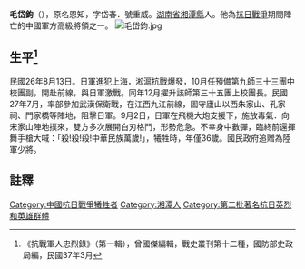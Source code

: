 '''毛岱鈞'''（{{bd|？年||1938年|9月|}}），原名恩知，字岱春．號重威。[[湖南省|湖南省]][[湘潭縣|湘潭縣]]人。他為[[抗日戰爭|抗日戰爭]]期間陣亡的中國軍方高級將領之一。
[[File:毛岱鈞.jpg|thumb]]

== 生平<ref>《抗戰軍人忠烈錄》（第一輯），曾國傑編輯，戰史叢刊第十二種，國防部史政局編，民國37年3月</ref> ==
民國26年8月13日。日軍進犯上海，淞滬抗戰爆發，10月任預備第九師三十三團中校團副，開赴前線，與日軍激戰。同年12月擢升該師第三十五團上校團長。民國27年7月，率部參加武漢保衛戰，在江西九江前線，固守廬山以西朱家山、孔家祠、門家橋等陣地，阻擊日軍。9月2日，日軍在飛機大炮支援下，施放毒氣．向宋家山陣地撲來，雙方多次展開白刃格鬥，形勢危急。不幸身中數彈，臨終前還揮舞手槍大喊：「殺!殺!殺!中華民族萬歲!」，犧牲時，年僅36歲。國民政府追贈為陸軍少將。
==註釋==
{{reflist}}
[[Category:中國抗日戰爭犧牲者|Category:中國抗日戰爭犧牲者]]
[[Category:湘潭人|Category:湘潭人]]
[[Category:第二批著名抗日英烈和英雄群體|Category:第二批著名抗日英烈和英雄群體]]